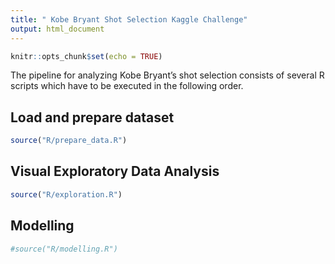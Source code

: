 ```yaml
---
title: " Kobe Bryant Shot Selection Kaggle Challenge"
output: html_document
---
```


```r
knitr::opts_chunk$set(echo = TRUE)
```

The pipeline for analyzing Kobe Bryant's shot selection consists of several R scripts which have to be executed in the following order.

## Load and prepare dataset

```r
source("R/prepare_data.R")
```
## Visual Exploratory Data Analysis

```r
source("R/exploration.R")
```

## Modelling

```r
#source("R/modelling.R")
```

